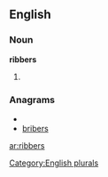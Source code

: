 ==English==

===Noun===
'''ribbers'''

# {{plural of|[[ribber]]}}

===Anagrams===
* {{alphagram|bbeirrs}}
* [[bribers#English|bribers]]

[[Category:English plurals]]

[[ar:ribbers]]